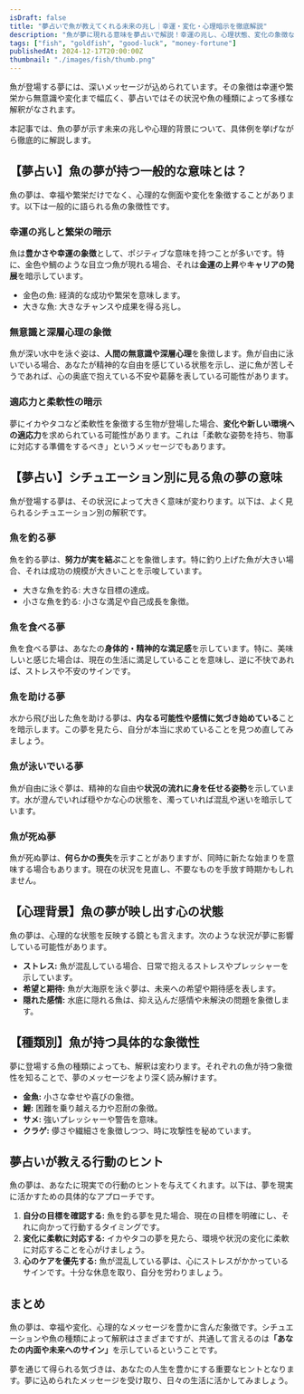```yaml
---
isDraft: false
title: "夢占いで魚が教えてくれる未来の兆し｜幸運・変化・心理暗示を徹底解説"
description: "魚が夢に現れる意味を夢占いで解説！幸運の兆し、心理状態、変化の象徴など、状況別に詳しく分析します。夢に込められたメッセージを紐解きましょう。"
tags: ["fish", "goldfish", "good-luck", "money-fortune"]
publishedAt: 2024-12-17T20:00:00Z
thumbnail: "./images/fish/thumb.png"
---
```


魚が登場する夢には、深いメッセージが込められています。その象徴は幸運や繁栄から無意識や変化まで幅広く、夢占いではその状況や魚の種類によって多様な解釈がなされます。

本記事では、魚の夢が示す未来の兆しや心理的背景について、具体例を挙げながら徹底的に解説します。

<TableOfContents />

<AdUnit />

## 【夢占い】魚の夢が持つ一般的な意味とは？

魚の夢は、幸福や繁栄だけでなく、心理的な側面や変化を象徴することがあります。以下は一般的に語られる魚の象徴性です。

### 幸運の兆しと繁栄の暗示

魚は<strong>豊かさや幸運の象徴</strong>として、ポジティブな意味を持つことが多いです。特に、金色や鯛のような目立つ魚が現れる場合、それは<strong>金運の上昇</strong>や<strong>キャリアの発展</strong>を暗示しています。

- 金色の魚: 経済的な成功や繁栄を意味します。
- 大きな魚: 大きなチャンスや成果を得る兆し。

### 無意識と深層心理の象徴

魚が深い水中を泳ぐ姿は、<strong>人間の無意識や深層心理</strong>を象徴します。魚が自由に泳いでいる場合、あなたが精神的な自由を感じている状態を示し、逆に魚が苦しそうであれば、心の奥底で抱えている不安や葛藤を表している可能性があります。

### 適応力と柔軟性の暗示

夢にイカやタコなど柔軟性を象徴する生物が登場した場合、<strong>変化や新しい環境への適応力</strong>を求められている可能性があります。これは「柔軟な姿勢を持ち、物事に対応する準備をするべき」というメッセージでもあります。

<AdUnit />

## 【夢占い】シチュエーション別に見る魚の夢の意味

魚が登場する夢は、その状況によって大きく意味が変わります。以下は、よく見られるシチュエーション別の解釈です。

### 魚を釣る夢

魚を釣る夢は、<strong>努力が実を結ぶ</strong>ことを象徴します。特に釣り上げた魚が大きい場合、それは成功の規模が大きいことを示唆しています。

- 大きな魚を釣る: 大きな目標の達成。
- 小さな魚を釣る: 小さな満足や自己成長を象徴。

### 魚を食べる夢

魚を食べる夢は、あなたの<strong>身体的・精神的な満足感</strong>を示しています。特に、美味しいと感じた場合は、現在の生活に満足していることを意味し、逆に不快であれば、ストレスや不安のサインです。

### 魚を助ける夢

水から飛び出した魚を助ける夢は、<strong>内なる可能性や感情に気づき始めている</strong>ことを暗示します。この夢を見たら、自分が本当に求めていることを見つめ直してみましょう。

### 魚が泳いでいる夢

魚が自由に泳ぐ夢は、精神的な自由や<strong>状況の流れに身を任せる姿勢</strong>を示しています。水が澄んでいれば穏やかな心の状態を、濁っていれば混乱や迷いを暗示しています。

### 魚が死ぬ夢

魚が死ぬ夢は、<strong>何らかの喪失</strong>を示すことがありますが、同時に新たな始まりを意味する場合もあります。現在の状況を見直し、不要なものを手放す時期かもしれません。

<AdUnit />

## 【心理背景】魚の夢が映し出す心の状態

魚の夢は、心理的な状態を反映する鏡とも言えます。次のような状況が夢に影響している可能性があります。

- <strong>ストレス:</strong> 魚が混乱している場合、日常で抱えるストレスやプレッシャーを示しています。
- <strong>希望と期待:</strong> 魚が大海原を泳ぐ夢は、未来への希望や期待感を表します。
- <strong>隠れた感情:</strong> 水底に隠れる魚は、抑え込んだ感情や未解決の問題を象徴します。

<AdUnit />

## 【種類別】魚が持つ具体的な象徴性

夢に登場する魚の種類によっても、解釈は変わります。それぞれの魚が持つ象徴性を知ることで、夢のメッセージをより深く読み解けます。

- <strong>金魚:</strong> 小さな幸せや喜びの象徴。
- <strong>鯉:</strong> 困難を乗り越える力や忍耐の象徴。
- <strong>サメ:</strong> 強いプレッシャーや警告を意味。
- <strong>クラゲ:</strong> 儚さや繊細さを象徴しつつ、時に攻撃性を秘めています。

<AdUnit />

## 夢占いが教える行動のヒント

魚の夢は、あなたに現実での行動のヒントを与えてくれます。以下は、夢を現実に活かすための具体的なアプローチです。

1. <strong>自分の目標を確認する:</strong> 魚を釣る夢を見た場合、現在の目標を明確にし、それに向かって行動するタイミングです。
2. <strong>変化に柔軟に対応する:</strong> イカやタコの夢を見たら、環境や状況の変化に柔軟に対応することを心がけましょう。
3. <strong>心のケアを優先する:</strong> 魚が混乱している夢は、心にストレスがかかっているサインです。十分な休息を取り、自分を労わりましょう。

<AdUnit />

## まとめ

魚の夢は、幸福や変化、心理的なメッセージを豊かに含んだ象徴です。シチュエーションや魚の種類によって解釈はさまざまですが、共通して言えるのは<strong>「あなたの内面や未来へのサイン」</strong>を示しているということです。

夢を通じて得られる気づきは、あなたの人生を豊かにする重要なヒントとなります。夢に込められたメッセージを受け取り、日々の生活に活かしてみましょう。
